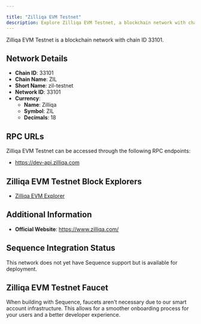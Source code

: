 ```yaml
---

title: "Zilliqa EVM Testnet"
description: Explore Zilliqa EVM Testnet, a blockchain network with chain ID 33101. Learn about its native currency, Zilliqa, and how to interact with the network.
---
```




Zilliqa EVM Testnet is a blockchain network with chain ID 33101.

## Network Details

- **Chain ID**: 33101
- **Chain Name**: ZIL
- **Short Name**: zil-testnet
- **Network ID**: 33101
- **Currency**: 
  - **Name**: Zilliqa
  - **Symbol**: ZIL
  - **Decimals**: 18

## RPC URLs

Zilliqa EVM Testnet can be accessed through the following RPC endpoints:

- https://dev-api.zilliqa.com

## Zilliqa EVM Testnet Block Explorers

- [Zilliqa EVM Explorer](https://evmx.zilliqa.com)

## Additional Information

- **Official Website**: https://www.zilliqa.com/

## Sequence Integration Status

This network does not yet have Sequence support but is available for deployment.

## Zilliqa EVM Testnet Faucet

When building with Sequence, faucets aren't necessary due to our smart account infrastructure. This allows for a smoother onboarding process for your users and a better developer experience.
